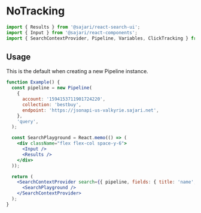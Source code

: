 
<SEO title="NoTracking" description="" />

# NoTracking

```js
import { Results } from '@sajari/react-search-ui';
import { Input } from '@sajari/react-components';
import { SearchContextProvider, Pipeline, Variables, ClickTracking } from '@sajari/react-hooks';
```

## Usage

This is the default when creating a new Pipeline instance.

```jsx
function Example() {
  const pipeline = new Pipeline(
    {
      account: '1594153711901724220',
      collection: 'bestbuy',
      endpoint: 'https://jsonapi-us-valkyrie.sajari.net',
    },
    'query',
  );

  const SearchPlayground = React.memo(() => (
    <div className="flex flex-col space-y-6">
      <Input />
      <Results />
    </div>
  ));

  return (
    <SearchContextProvider search={{ pipeline, fields: { title: 'name', subtitle: 'brand' } }}>
      <SearchPlayground />
    </SearchContextProvider>
  );
}
```
